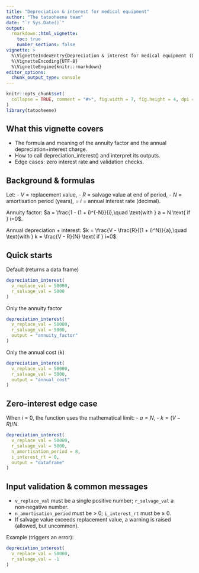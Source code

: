 ```yaml
---
title: "Depreciation & interest for medical equipment"
author: "The tatooheene team"
date: "`r Sys.Date()`"
output:
  rmarkdown::html_vignette:
    toc: true
    number_sections: false
vignette: >
  %\VignetteIndexEntry{Depreciation & interest for medical equipment (Dutch manual §7.3)}
  %\VignetteEncoding{UTF-8}
  %\VignetteEngine{knitr::rmarkdown}
editor_options: 
  chunk_output_type: console
---
```


```r
knitr::opts_chunk$set(
  collapse = TRUE, comment = "#>", fig.width = 7, fig.height = 4, dpi = 120
)
library(tatooheene)
```

## What this vignette covers
- The formula and meaning of the annuity factor and the annual depreciation+interest charge.
- How to call depreciation_interest() and interpret its outputs.
- Edge cases: zero interest rate and validation checks.

## Background & formulas

Let:
- $V$ = replacement value,
- $R$ = salvage value at end of period,
- $N$ = amortisation period (years),
= $i$ = annual interest rate (decimal).

Annuity factor:
$a = \frac{1 - (1 + i)^{-N}}{i},\quad \text{with } a = N \text{ if } i=0$.

Annual depreciation + interest:
$k = \frac{V - \frac{R}{(1 + i)^N}}{a},\quad \text{with } k = \frac{V - R}{N} \text{ if } i=0$.

## Quick starts

Default (returns a data frame)

```r
depreciation_interest(
  v_replace_val = 50000,
  r_salvage_val = 5000
)
```

Only the annuity factor

```r
depreciation_interest(
  v_replace_val = 50000,
  r_salvage_val = 5000,
  output = "annuity_factor"
)
```

Only the annual cost (k)
```r
depreciation_interest(
  v_replace_val = 50000,
  r_salvage_val = 5000,
  output = "annual_cost"
)
```

## Zero‑interest edge case

When $i$ = 0, the function uses the mathematical limit:
- $a = N$,
- $k = (V - R)/N$.

```r
depreciation_interest(
  v_replace_val = 50000,
  r_salvage_val = 5000,
  n_amortisation_period = 8,
  i_interest_rt = 0,
  output = "dataframe"
)
```

## Input validation & common messages
- `v_replace_val` must be a single positive number; `r_salvage_val` a non‑negative number.
- `n_amortisation_period` must be > 0; `i_interest_rt` must be ≥ 0.
- If salvage value exceeds replacement value, a warning is raised (allowed, but uncommon).

Example (triggers an error):

```r
depreciation_interest(
  v_replace_val = 50000,
  r_salvage_val = -1
)
```

